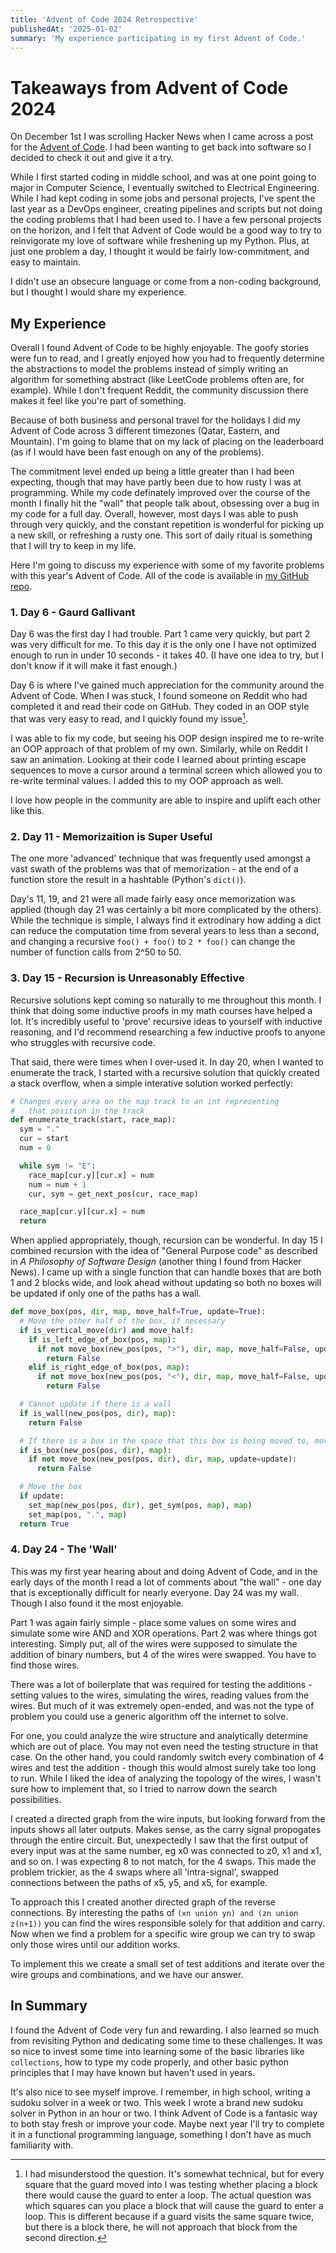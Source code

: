 ```yaml
---
title: 'Advent of Code 2024 Retrospective'
publishedAt: '2025-01-02'
summary: 'My experience participating in my first Advent of Code.'
---
```

# Takeaways from Advent of Code 2024

On December 1st I was scrolling Hacker News when I came across a post for the [Advent of Code](https://adventofcode.com).  I had been wanting to get back into software so I decided to check it out and give it a try.

While I first started coding in middle school, and was at one point going to major in Computer Science, I eventually switched to Electrical Engineering.  While I had kept coding in some jobs and personal projects, I've spent the last year as a DevOps engineer, creating pipelines and scripts but not doing the coding problems that I had been used to.  I have a few personal projects on the horizon, and I felt that Advent of Code would be a good way to try to reinvigorate my love of software while freshening up my Python.  Plus, at just one problem a day, I thought it would be fairly low-commitment, and easy to maintain.

I didn't use an obsecure language or come from a non-coding background, but I thought I would share my experience.

## My Experience

Overall I found Advent of Code to be highly enjoyable.  The goofy stories were fun to read, and I greatly enjoyed how you had to frequently determine the abstractions to model the problems instead of simply writing an algorithm for something abstract (like LeetCode problems often are, for example).  While I don't frequent Reddit, the community discussion there makes it feel like you're part of something.

Because of both business and personal travel for the holidays I did my Advent of Code across 3 different timezones (Qatar, Eastern, and Mountain).  I'm going to blame that on my lack of placing on the leaderboard (as if I would have been fast enough on any of the problems).

The commitment level ended up being a little greater than I had been expecting, though that may have partly been due to how rusty I was at programming.  While my code definately improved over the course of the month I finally hit the "wall" that people talk about, obsessing over a bug in my code for a full day.  Overall, however, most days I was able to push through very quickly, and the constant repetition is wonderful for picking up a new skill, or refreshing a rusty one.  This sort of daily ritual is something that I will try to keep in my life.

Here I'm going to discuss my experience with some of my favorite problems with this year's Advent of Code.  All of the code is available in [my GitHub repo](https://github.com/LSeaburg/AOC_2024).

### 1. Day 6 - Gaurd Gallivant

Day 6 was the first day I had trouble.  Part 1 came very quickly, but part 2 was very difficult for me.  To this day it is the only one I have not optimized enough to run in under 10 seconds - it takes 40.  (I have one idea to try, but I don't know if it will make it fast enough.)

Day 6 is where I've gained much appreciation for the community around the Advent of Code.  When I was stuck, I found someone on Reddit who had completed it and read their code on GitHub.  They coded in an OOP style that was very easy to read, and I quickly found my issue[^1]. 

I was able to fix my code, but seeing his OOP design inspired me to re-write an OOP approach of that problem of my own.  Similarly, while on Reddit I saw an animation.  Looking at their code I learned about printing escape sequences to move a cursor around a terminal screen which allowed you to re-write terminal values.  I added this to my OOP approach as well.  

I love how people in the community are able to inspire and uplift each other like this.

### 2. Day 11 - Memorizaition is Super Useful

The one more 'advanced' technique that was frequently used amongst a vast swath of the problems was that of memorization - at the end of a function store the result in a hashtable (Python's `dict()`).

Day's 11, 19, and 21 were all made fairly easy once memorization was applied (though day 21 was certainly a bit more complicated by the others).  While the technique is simple, I always find it extrodinary how adding a dict can reduce the computation time from several years to less than a second, and changing a recursive `foo() + foo()` to `2 * foo()` can change the number of function calls from 2^50 to 50.

### 3. Day 15 - Recursion is Unreasonably Effective

Recursive solutions kept coming so naturally to me throughout this month.  I think that doing some inductive proofs in my math courses have helped a lot.  It's incredibly useful to 'prove' recursive ideas to yourself with inductive reasoning, and I'd recommend researching a few inductive proofs to anyone who struggles with recursive code.

That said, there were times when I over-used it.  In day 20, when I wanted to enumerate the track, I started with a recursive solution that quickly created a stack overflow, when a simple interative solution worked perfectly:

```python
# Changes every area on the map track to an int representing 
#   that position in the track
def enumerate_track(start, race_map):
  sym = "."
  cur = start
  num = 0

  while sym != "E":
    race_map[cur.y][cur.x] = num
    num = num + 1
    cur, sym = get_next_pos(cur, race_map)

  race_map[cur.y][cur.x] = num
  return
```
  
When applied appropriately, though, recursion can be wonderful.  In day 15 I combined recursion with the idea of "General Purpose code" as described in *A Philosophy of Software Design* (another thing I found from Hacker News).  I came up with a single function that can handle boxes that are both 1 and 2 blocks wide, and look ahead without updating so both no boxes will be updated if only one of the paths has a wall.

```python
def move_box(pos, dir, map, move_half=True, update=True):
  # Move the other half of the box, if necessary
  if is_vertical_move(dir) and move_half:  
    if is_left_edge_of_box(pos, map):
      if not move_box(new_pos(pos, ">"), dir, map, move_half=False, update=update):
        return False
    elif is_right_edge_of_box(pos, map):
      if not move_box(new_pos(pos, "<"), dir, map, move_half=False, update=update):
        return False

  # Cannot update if there is a wall
  if is_wall(new_pos(pos, dir), map):
    return False

  # If there is a box in the space that this box is being moved to, move it
  if is_box(new_pos(pos, dir), map):
    if not move_box(new_pos(pos, dir), dir, map, update=update):
      return False

  # Move the box
  if update:
    set_map(new_pos(pos, dir), get_sym(pos, map), map)
    set_map(pos, ".", map)
  return True
```

### 4. Day 24 - The 'Wall'

This was my first year hearing about and doing Advent of Code, and in the early days of the month I read a lot of comments about "the wall" - one day that is exceptionally difficult for nearly everyone.  Day 24 was my wall.  Though I also found it the most enjoyable.

Part 1 was again fairly simple - place some values on some wires and simulate some wire AND and XOR operations.  Part 2 was where things got interesting.  Simply put, all of the wires were supposed to simulate the addition of binary numbers, but 4 of the wires were swapped.  You have to find those wires.   

There was a lot of boilerplate that was required for testing the additions - setting values to the wires, simulating the wires, reading values from the wires.  But much of it was extremely open-ended, and was not the type of problem you could use a generic algorithm off the internet to solve.

For one, you could analyze the wire structure and analytically determine which are out of place.  You may not even need the testing structure in that case.  On the other hand, you could randomly switch every combination of 4 wires and test the addition - though this would almost surely take too long to run.  While I liked the idea of analyzing the topology of the wires, I wasn't sure how to implement that, so I tried to narrow down the search possibilities.

I created a directed graph from the wire inputs, but looking forward from the inputs shows all later outputs.  Makes sense, as the carry signal propogates through the entire circuit.  But, unexpectedly I saw that the first output of every input was at the same number, eg x0 was connected to z0, x1 and x1, and so on.  I was expecting 8 to not match, for the 4 swaps.  This made the problem trickier, as the 4 swaps where all 'intra-signal', swapped connections between the paths of x5, y5, and x5, for example.

To approach this I created another directed graph of the reverse connections.  By interesting the paths of `(xn union yn) and (zn union z(n+1))` you can find the wires responsible solely for that addition and carry.  Now when we find a problem for a specific wire group we can try to swap only those wires until our addition works.  

To implement this we create a small set of test additions and iterate over the wire groups and combinations, and we have our answer.

## In Summary

I found the Advent of Code very fun and rewarding.  I also learned so much from revisiting Python and dedicating some time to these challenges.  It was so nice to invest some time into learning some of the basic libraries like `collections`, how to type my code properly, and other basic python principles that I may have known but haven't used in years.

It's also nice to see myself improve.  I remember, in high school, writing a sudoku solver in a week or two.  This week I wrote a brand new sudoku solver in Python in an hour or two.  I think Advent of Code is a fantasic way to both stay fresh or improve your code.  Maybe next year I'll try to complete it in a functional programming language, something I don't have as much familiarity with.


[^1]: I had misunderstood the question.  It's somewhat technical, but for every square that the guard moved into I was testing whether placing a block there would cause the guard to enter a loop.  The actual question was which squares can you place a block that will cause the guard to enter a loop.  This is different because if a guard visits the same square twice, but there is a block there, he will not approach that block from the second direction.
 
